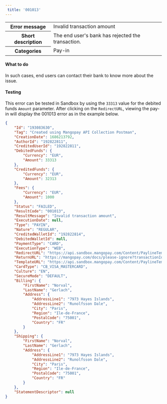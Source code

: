 ---  
 title: '001013'  
---  
  
<table>
    <tbody>
        <tr>
            <th class="header"><strong>Error message</strong></th>
            <td class="table-content">Invalid transaction amount</td>
        </tr>
        <tr>
            <th class="header"><strong>Short description</strong></th>
            <td class="table-content">The end user's bank has rejected the transaction.</td>
        </tr>
        <tr>
            <th class="header"><strong>Categories</strong></th>
            <td class="table-content">  
<div class="label">Pay-in</div>
</td>
        </tr>
    </tbody>
</table>  

#### What to do  

In such cases, end users can contact their bank to know more about the issue.  

#### Testing  

This error can be tested in Sandbox by using the `33313` value for the debited funds `Amount` parameter. After clicking on the `RedirectURL`, viewing the pay-in will display the 001013 error as in the example below.  
```json API response
{
    "Id": "193083630",
    "Tag": "Created using Mangopay API Collection Postman",
    "CreationDate": 1686213792,
    "AuthorId": "192822811",
    "CreditedUserId": "192822811",
    "DebitedFunds": {
        "Currency": "EUR",
        "Amount": 33313
    },
    "CreditedFunds": {
        "Currency": "EUR",
        "Amount": 32313
    },
    "Fees": {
        "Currency": "EUR",
        "Amount": 1000
    },
    "Status": "FAILED",
    "ResultCode": "001013",
    "ResultMessage": "Invalid transaction amount",
    "ExecutionDate": null,
    "Type": "PAYIN",
    "Nature": "REGULAR",
    "CreditedWalletId": "192822814",
    "DebitedWalletId": null,
    "PaymentType": "CARD",
    "ExecutionType": "WEB",
    "RedirectURL": "https://api.sandbox.mangopay.com/Content/PaylineTemplateWidget?rp=5aa9ac07a3534b609197e9707de2f396&transactionId=193083630&token=1YP2MIw4fDPfTzFT11951686213792957",
    "ReturnURL": "https://mangopay.com/docs/please-ignore?transactionId=193083630",
    "TemplateURL": "https://api.sandbox.mangopay.com/Content/PaylineTemplateWidget?rp=5aa9ac07a3534b609197e9707de2f396&transactionId=193083630",
    "CardType": "CB_VISA_MASTERCARD",
    "Culture": "EN",
    "SecureMode": "DEFAULT",
    "Billing": {
        "FirstName": "Norval",
        "LastName": "Gerlach",
        "Address": {
            "AddressLine1": "7973 Hayes Islands",
            "AddressLine2": "Runolfsson Dale",
            "City": "Paris",
            "Region": "Ile-de-France",
            "PostalCode": "75001",
            "Country": "FR"
        }
    },
    "Shipping": {
        "FirstName": "Norval",
        "LastName": "Gerlach",
        "Address": {
            "AddressLine1": "7973 Hayes Islands",
            "AddressLine2": "Runolfsson Dale",
            "City": "Paris",
            "Region": "Ile-de-France",
            "PostalCode": "75001",
            "Country": "FR"
        }
    },
    "StatementDescriptor": null
}
```